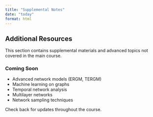 ```yaml
---
title: "Supplemental Notes"
date: "today"
format: html
---
```


## Additional Resources

This section contains supplemental materials and advanced topics not covered in the main course.

### Coming Soon
- Advanced network models (ERGM, TERGM)
- Machine learning on graphs
- Temporal network analysis
- Multilayer networks
- Network sampling techniques

Check back for updates throughout the course.